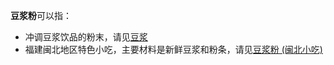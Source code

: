 '''豆浆粉'''可以指：

*冲调豆浆饮品的粉末，请见[[豆浆|豆浆]]
*福建闽北地区特色小吃，主要材料是新鲜豆浆和粉条，请见[[豆浆粉_(闽北小吃)|豆浆粉 (闽北小吃)]]

{{Disambiguation|cat=三字消歧义}}